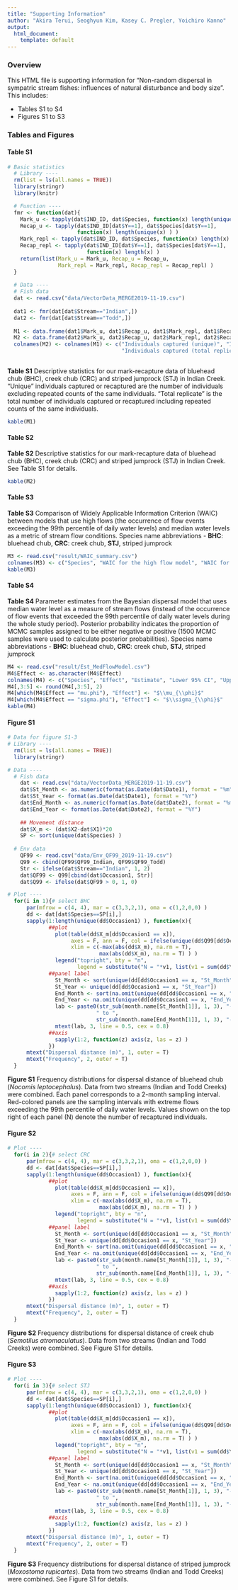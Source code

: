 ```yaml
---
title: "Supporting Information"
author: "Akira Terui, Seoghyun Kim, Kasey C. Pregler, Yoichiro Kanno"
output:
  html_document:
    template: default
---
```

### Overview
This HTML file is supporting information for "Non-random dispersal in sympatric stream fishes: influences of natural disturbance and body size". This includes:

* Tables S1 to S4
* Figures S1 to S3

### Tables and Figures {.tabset}
#### Table S1
```r
# Basic statistics
  # Library ----
  rm(list = ls(all.names = TRUE))
  library(stringr)
  library(knitr)

  # Function ----
  fmr <- function(dat){
    Mark_u <- tapply(dat$IND_ID, dat$Species, function(x) length(unique(x) ) )
    Recap_u <- tapply(dat$IND_ID[dat$Y==1], dat$Species[dat$Y==1],
                      function(x) length(unique(x) ) )
    Mark_repl <- tapply(dat$IND_ID, dat$Species, function(x) length(x) )
    Recap_repl <- tapply(dat$IND_ID[dat$Y==1], dat$Species[dat$Y==1],
                         function(x) length(x) )
    return(list(Mark_u = Mark_u, Recap_u = Recap_u,
                Mark_repl = Mark_repl, Recap_repl = Recap_repl) )
  }
  
  # Data ----
  # Fish data
  dat <- read.csv("data/VectorData_MERGE2019-11-19.csv")
  
  dat1 <- fmr(dat[dat$Stream=="Indian",])
  dat2 <- fmr(dat[dat$Stream=="Todd",])
  
  M1 <- data.frame(dat1$Mark_u, dat1$Recap_u, dat1$Mark_repl, dat1$Recap_repl)
  M2 <- data.frame(dat2$Mark_u, dat2$Recap_u, dat2$Mark_repl, dat2$Recap_repl)
  colnames(M2) <- colnames(M1) <- c("Individuals captured (unique)", "Individuals recaptured (unique)",
                                    "Individuals captured (total replicate)", "Individuals recaptured (total replicate)")
  
```

**Table S1** Descriptive statistics for our mark-recapture data of bluehead chub (BHC), creek chub (CRC) and striped jumprock (STJ) in Indian Creek. “Unique” individuals captured or recaptured are the number of individuals excluding repeated counts of the same individuals. “Total replicate” is the total number of individuals captured or recaptured including repeated counts of the same individuals.

```r
kable(M1)
```

#### Table S2
**Table S2** Descriptive statistics for our mark-recapture data of bluehead chub (BHC), creek chub (CRC) and striped jumprock (STJ) in Indian Creek. See Table S1 for details.
```r
kable(M2)
```

#### Table S3
**Table S3** Comparison of Widely Applicable Information Criterion (WAIC) between models that use high flows (the occurrence of flow events exceeding the 99th percentile of daily water levels) and median water levels as a metric of stream flow conditions. Species name abbreviations - **BHC**: bluehead chub, **CRC**: creek chub, **STJ**, striped jumprock
```r
M3 <- read.csv("result/WAIC_summary.csv")
colnames(M3) <- c("Species", "WAIC for the high flow model", "WAIC for the median flow model")
kable(M3)
```

#### Table S4
**Table S4** Parameter estimates from the Bayesian dispersal model that uses median water level as a measure of stream flows (instead of the occurrence of flow events that exceeded the 99th percentile of daily water levels during the whole study period). Posterior probability indicates the proportion of MCMC samples assigned to be either negative or positive (1500 MCMC samples were used to calculate posterior probabilities). Species name abbreviations - **BHC**: bluehead chub, **CRC**: creek chub, **STJ**, striped jumprock
```r
M4 <- read.csv("result/Est_MedFlowModel.csv")
M4$Effect <- as.character(M4$Effect)
colnames(M4) <- c("Species", "Effect", "Estimate", "Lower 95% CI", "Upper 95% CI")
M4[,3:5] <- round(M4[,3:5], 2)
M4[which(M4$Effect == "mu.phi"), "Effect"] <- "$\\mu_{\\phi}$"
M4[which(M4$Effect == "sigma.phi"), "Effect"] <- "$\\sigma_{\\phi}$"
kable(M4)
```

#### Figure S1
```r
# Data for figure S1-3
# Library ----
  rm(list = ls(all.names = TRUE))
  library(stringr)

# Data ----
  # Fish data
    dat <- read.csv("data/VectorData_MERGE2019-11-19.csv")
    dat$St_Month <- as.numeric(format(as.Date(dat$Date1), format = "%m") )
    dat$St_Year <- format(as.Date(dat$Date1), format = "%Y")
    dat$End_Month <- as.numeric(format(as.Date(dat$Date2), format = "%m") )
    dat$End_Year <- format(as.Date(dat$Date2), format = "%Y")
    
    ## Movement distance
    dat$X_m <- (dat$X2-dat$X1)*20 
    SP <- sort(unique(dat$Species) )
  
  # Env data
    QF99 <- read.csv("data/Env_QF99_2019-11-19.csv")
    Q99 <- cbind(QF99$QF99_Indian, QF99$QF99_Todd)
    Str <- ifelse(dat$Stream=="Indian", 1, 2)
    dat$QF99 <- Q99[cbind(dat$Occasion1, Str)]
    dat$Q99 <- ifelse(dat$QF99 > 0, 1, 0)
```

```r
# Plot ----
  for(i in 1){# select BHC
      par(mfrow = c(4, 4), mar = c(3,3,2,1), oma = c(1,2,0,0) )
      dd <- dat[dat$Species==SP[i],]
      sapply(1:length(unique(dd$Occasion1) ), function(x){
             ##plot
               plot(table(dd$X_m[dd$Occasion1 == x]),
                    axes = F, ann = F, col = ifelse(unique(dd$Q99[dd$Occasion1 == x]) >= 1, "red", "black"),
                    xlim = c(-max(abs(dd$X_m), na.rm = T),
                             max(abs(dd$X_m), na.rm = T) ) )
               legend("topright", bty = "n",
                      legend = substitute("N = "*v1, list(v1 = sum(dd$Y[dd$Occasion1 == x]) ) ) )
             ##panel label
               St_Month <- sort(unique(dd[dd$Occasion1 == x, "St_Month"]) )
               St_Year <- unique(dd[dd$Occasion1 == x, "St_Year"])
               End_Month <- sort(na.omit(unique(dd[dd$Occasion1 == x, "End_Month"]) ) )
               End_Year <- na.omit(unique(dd[dd$Occasion1 == x, "End_Year"]) )
               lab <- paste0(str_sub(month.name[St_Month[1]], 1, 3), "-", St_Year,
                            " to ",
                            str_sub(month.name[End_Month[1]], 1, 3), "-", End_Year)
               mtext(lab, 3, line = 0.5, cex = 0.8)
             ##axis
               sapply(1:2, function(z) axis(z, las = z) )
             })
      mtext("Dispersal distance (m)", 1, outer = T)
      mtext("Frequency", 2, outer = T)
  }

```

**Figure S1** Frequency distributions for dispersal distance of bluehead chub (*Nocomis leptocephalus*). Data from two streams (Indian and Todd Creeks) were combined. Each panel corresponds to a 2-month sampling interval. Red-colored panels are the sampling intervals with extreme flows exceeding the 99th percentile of daily water levels. Values shown on the top right of each panel (N) denote the number of recaptured individuals.

#### Figure S2
```r
# Plot ----
  for(i in 2){# select CRC
      par(mfrow = c(4, 4), mar = c(3,3,2,1), oma = c(1,2,0,0) )
      dd <- dat[dat$Species==SP[i],]
      sapply(1:length(unique(dd$Occasion1) ), function(x){
             ##plot
               plot(table(dd$X_m[dd$Occasion1 == x]),
                    axes = F, ann = F, col = ifelse(unique(dd$Q99[dd$Occasion1 == x]) >= 1, "red", "black"),
                    xlim = c(-max(abs(dd$X_m), na.rm = T),
                             max(abs(dd$X_m), na.rm = T) ) )
               legend("topright", bty = "n",
                      legend = substitute("N = "*v1, list(v1 = sum(dd$Y[dd$Occasion1 == x]) ) ) )
             ##panel label
               St_Month <- sort(unique(dd[dd$Occasion1 == x, "St_Month"]) )
               St_Year <- unique(dd[dd$Occasion1 == x, "St_Year"])
               End_Month <- sort(na.omit(unique(dd[dd$Occasion1 == x, "End_Month"]) ) )
               End_Year <- na.omit(unique(dd[dd$Occasion1 == x, "End_Year"]) )
               lab <- paste0(str_sub(month.name[St_Month[1]], 1, 3), "-", St_Year,
                            " to ",
                            str_sub(month.name[End_Month[1]], 1, 3), "-", End_Year)
               mtext(lab, 3, line = 0.5, cex = 0.8)
             ##axis
               sapply(1:2, function(z) axis(z, las = z) )
             })
      mtext("Dispersal distance (m)", 1, outer = T)
      mtext("Frequency", 2, outer = T)
  }

```

**Figure S2** Frequency distributions for dispersal distance of creek chub (*Semotilus atromaculatus*). Data from two streams (Indian and Todd Creeks) were combined. See Figure S1 for details.

#### Figure S3
```r
# Plot ----
  for(i in 3){# select STJ
      par(mfrow = c(4, 4), mar = c(3,3,2,1), oma = c(1,2,0,0) )
      dd <- dat[dat$Species==SP[i],]
      sapply(1:length(unique(dd$Occasion1) ), function(x){
             ##plot
               plot(table(dd$X_m[dd$Occasion1 == x]),
                    axes = F, ann = F, col = ifelse(unique(dd$Q99[dd$Occasion1 == x]) >= 1, "red", "black"),
                    xlim = c(-max(abs(dd$X_m), na.rm = T),
                             max(abs(dd$X_m), na.rm = T) ) )
               legend("topright", bty = "n",
                      legend = substitute("N = "*v1, list(v1 = sum(dd$Y[dd$Occasion1 == x]) ) ) )
             ##panel label
               St_Month <- sort(unique(dd[dd$Occasion1 == x, "St_Month"]) )
               St_Year <- unique(dd[dd$Occasion1 == x, "St_Year"])
               End_Month <- sort(na.omit(unique(dd[dd$Occasion1 == x, "End_Month"]) ) )
               End_Year <- na.omit(unique(dd[dd$Occasion1 == x, "End_Year"]) )
               lab <- paste0(str_sub(month.name[St_Month[1]], 1, 3), "-", St_Year,
                            " to ",
                            str_sub(month.name[End_Month[1]], 1, 3), "-", End_Year)
               mtext(lab, 3, line = 0.5, cex = 0.8)
             ##axis
               sapply(1:2, function(z) axis(z, las = z) )
             })
      mtext("Dispersal distance (m)", 1, outer = T)
      mtext("Frequency", 2, outer = T)
  }

```

**Figure S3** Frequency distributions for dispersal distance of striped jumprock (*Moxostoma rupicartes*). Data from two streams (Indian and Todd Creeks) were combined. See Figure S1 for details.
